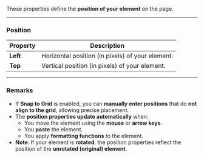 
These properties define the **position of your element** on the page.

---

### **Position**

| **Property** | **Description**                                      |
|--------------|------------------------------------------------------|
| **Left**     | Horizontal position (in pixels) of your element.     |
| **Top**      | Vertical position (in pixels) of your element.       |

---

### **Remarks**

- If **Snap to Grid** is enabled, you can **manually enter positions** that do **not align to the grid**, allowing precise placement.
- The **position properties update automatically** when:
  - You move the element using the **mouse** or **arrow keys**.
  - You **paste** the element.
  - You apply **formatting functions** to the element.
- **Note**: If your element is **rotated**, the position properties reflect the position of the **unrotated (original) element**.
